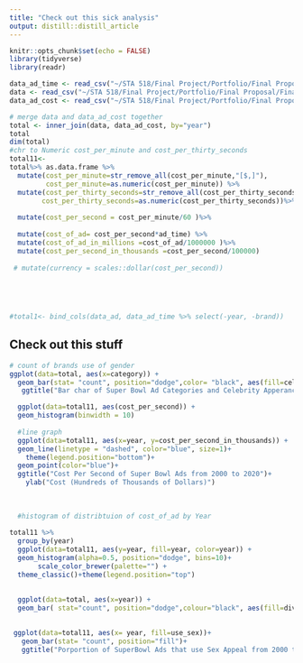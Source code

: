 ```yaml
---
title: "Check out this sick analysis"
output: distill::distill_article
---
```


```r
knitr::opts_chunk$set(echo = FALSE)
library(tidyverse)
library(readr)
```

```r
data_ad_time <- read_csv("~/STA 518/Final Project/Portfolio/Final Proposal/Final Project/Ad  Time _ Category - Sheet1.csv")
data <- read_csv("~/STA 518/Final Project/Portfolio/Final Proposal/Final Project/combined  - Sheet1.csv")
data_ad_cost <- read_csv("~/STA 518/Final Project/Portfolio/Final Proposal/Final Project/Cost per Super bowl ad 2000-2020 - Sheet1 (1).csv")
```
```r
# merge data and data_ad_cost together 
total <- inner_join(data, data_ad_cost, by="year")
total
dim(total)
#chr to Numeric cost_per_minute and cost_per_thirty_seconds
total11<-
total%>% as.data.frame %>%
  mutate(cost_per_minute=str_remove_all(cost_per_minute,"[$,]"),
         cost_per_minute=as.numeric(cost_per_minute)) %>%
  mutate(cost_per_thirty_seconds=str_remove_all(cost_per_thirty_seconds,"[$,]"),
        cost_per_thirty_seconds=as.numeric(cost_per_thirty_seconds))%>%
  
  mutate(cost_per_second = cost_per_minute/60 )%>%
  
  mutate(cost_of_ad= cost_per_second*ad_time) %>%
  mutate(cost_of_ad_in_millions =cost_of_ad/1000000 )%>%
  mutate(cost_per_second_in_thousands =cost_per_second/100000)
  
 # mutate(currency = scales::dollar(cost_per_second))


 
  
```
```r
#total1<- bind_cols(data_ad, data_ad_time %>% select(-year, -brand))
```
## Check out this stuff

```r
# count of brands use of gender
ggplot(data=total, aes(x=category)) +
  geom_bar(stat= "count", position="dodge",color= "black", aes(fill=celebrity))+ 
   ggtitle("Bar char of Super Bowl Ad Categories and Celebrity Apperances From 2000-2020")
```
```r
  ggplot(data=total11, aes(cost_per_second)) +
  geom_histogram(binwidth = 10)
  
  #line graph
  ggplot(data=total11, aes(x=year, y=cost_per_second_in_thousands)) +
  geom_line(linetype = "dashed", color="blue", size=1)+
    theme(legend.position="bottom")+
  geom_point(color="blue")+
  ggtitle("Cost Per Second of Super Bowl Ads from 2000 to 2020")+
    ylab("Cost (Hundreds of Thousands of Dollars)")
  
  
  
  #histogram of distribtuion of cost_of_ad by Year
  
total11 %>%
  group_by(year)
  ggplot(data=total11, aes(y=year, fill=year, color=year)) +
  geom_histogram(alpha=0.5, position="dodge", bins=10)+
       scale_color_brewer(palette="") + 
  theme_classic()+theme(legend.position="top")
 
  
  ggplot(data=total, aes(x=year)) +
  geom_bar( stat="count", position="dodge",colour="black", aes(fill=diversity)) 
  
```
```r
 ggplot(data=total11, aes(x= year, fill=use_sex))+
   geom_bar(stat= "count", position="fill")+
   ggtitle("Porportion of SuperBowl Ads that use Sex Appeal from 2000 to 2020")
```